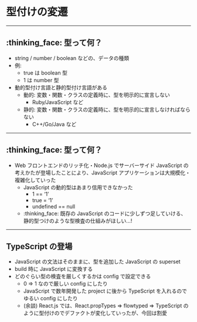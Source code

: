 # 型付けの変遷

---

## :thinking_face: 型って何？

<!-- block-start: grid -->
<!-- block-start: column -->

<!-- block-end -->
<!-- block-start: column, left -->

- string / number / boolean などの、データの種類
- 例:
  - true は boolean 型
  - 1 は number 型
- 動的型付け言語と静的型付け言語がある
  - 動的: 変数・関数・クラスの定義時に、型を明示的に宣言しない
    - Ruby/JavaScript など
  - 静的: 変数・関数・クラスの定義時に、型を明示的に宣言しなければならない
    - C++/Go/Java など

<!-- block-end -->
<!-- block-end -->

---

## :thinking_face: 型って何？

<!-- block-start: grid -->
<!-- block-start: column -->

<!-- block-end -->
<!-- block-start: column, left -->

- Web フロントエンドのリッチ化・Node.js でサーバーサイド JavaScript の考えかたが登場したことにより、JavaScript アプリケーションは大規模化・複雑化していった
  - JavaScript の動的型はあまり信用できなかった
    - 1 == ‘1’
    - true = ‘1’
    - undefined == null
  - :thinking_face: 既存の JavaScript のコードに少しずつ足していける、静的型つけのような型検査の仕組みがほしい...!

<!-- block-end -->
<!-- block-end -->

---

## TypeScript の登場

<!-- block-start: grid -->
<!-- block-start: column -->

<!-- block-end -->
<!-- block-start: column, left -->

- JavaScript の文法はそのままに、型を追加した JavaScript の superset
- build 時に JavaScript に変換する
- どのぐらい型の検査を厳しくするかは config で設定できる
  - 0 ⇒ 1 なので厳しい config にしたり
  - JavaScript で数年開発した project に後から TypeScript を入れるのでゆるい config にしたり
  - (余談) React.js では、React.propTypes ⇒ flowtyped ⇒ TypeScript のように型付けのでデファクトが変化していったが、今回は割愛

<!-- block-end -->
<!-- block-end -->
